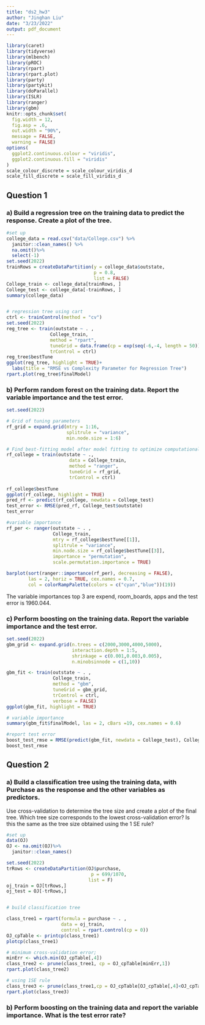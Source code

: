 ```yaml
---
title: "ds2_hw3"
author: "Jinghan Liu"
date: "3/23/2022"
output: pdf_document
---
```


```r
library(caret) 
library(tidyverse)
library(mlbench)
library(pROC)
library(rpart)
library(rpart.plot)
library(party)
library(partykit)
library(doParallel)
library(ISLR)
library(ranger)
library(gbm)
knitr::opts_chunk$set(
  fig.width = 12,
  fig.asp = .6,
  out.width = "90%",
  message = FALSE,
  warning = FALSE)
options(
  ggplot2.continuous.colour = "viridis",
  ggplot2.continuous.fill = "viridis"
)
scale_colour_discrete = scale_colour_viridis_d
scale_fill_discrete = scale_fill_viridis_d
```

## Question 1
### a) Build a regression tree on the training data to predict the response. Create a plot of the tree.
```r
#set up
college_data = read.csv("data/College.csv") %>% 
  janitor::clean_names() %>% 
  na.omit()%>% 
  select(-1)
set.seed(2022)
trainRows = createDataPartition(y = college_data$outstate, 
                                p = 0.8, 
                                list = FALSE)
College_train <- college_data[trainRows, ]
College_test <- college_data[-trainRows, ]
summary(college_data)


# regression tree using cart
ctrl <- trainControl(method = "cv")
set.seed(2022)
reg_tree <- train(outstate ~ . ,
                College_train,
                method = "rpart",
                tuneGrid = data.frame(cp = exp(seq(-6,-4, length = 50))),
                trControl = ctrl)
reg_tree$bestTune
ggplot(reg_tree, highlight = TRUE)+
  labs(title = "RMSE vs Complexity Parameter for Regression Tree")
rpart.plot(reg_tree$finalModel)


```



### b) Perform random forest on the training data. Report the variable importance and the test error.
```r
set.seed(2022)

# Grid of tuning parameters
rf_grid = expand.grid(mtry = 1:16,
                      splitrule = "variance",
                      min.node.size = 1:6)

# Find best-fitting model after model fitting to optimize computational efficiency
rf_college = train(outstate ~ .,
                       data = College_train,
                       method = "ranger",
                       tuneGrid = rf_grid,
                       trControl = ctrl)
                       
rf_college$bestTune
ggplot(rf_college, highlight = TRUE)
pred_rf <- predict(rf_college, newdata = College_test)
test_error <- RMSE(pred_rf, College_test$outstate)
test_error

#variable importance
rf_per <- ranger(outstate ~ . ,
                 College_train,
                 mtry = rf_college$bestTune[[1]],
                 splitrule = "variance",
                 min.node.size = rf_college$bestTune[[3]],
                 importance = "permutation",
                 scale.permutation.importance = TRUE) 

barplot(sort(ranger::importance(rf_per), decreasing = FALSE), 
        las = 2, horiz = TRUE, cex.names = 0.7,
        col = colorRampPalette(colors = c("cyan","blue"))(19))
```
The variable importances top 3 are expend, room_boards, apps and the test error is 1960.044.


### c) Perform boosting on the training data. Report the variable importance and the test error.
```r
set.seed(2022)
gbm_grid <- expand.grid(n.trees = c(2000,3000,4000,5000),
                        interaction.depth = 1:5,
                        shrinkage = c(0.001,0.003,0.005),
                        n.minobsinnode = c(1,10))

gbm_fit <- train(outstate ~ . ,
                 College_train, 
                 method = "gbm",
                 tuneGrid = gbm_grid,
                 trControl = ctrl,
                 verbose = FALSE)
ggplot(gbm_fit, highlight = TRUE)

# variable importance
summary(gbm_fit$finalModel, las = 2, cBars =19, cex.names = 0.6)

#report test error
boost_test_rmse = RMSE(predict(gbm_fit, newdata = College_test), College_test$outstate)
boost_test_rmse
```



## Question 2
### a) Build a classification tree using the training data, with Purchase as the response and the other variables as predictors.
Use cross-validation to determine the tree size and create a plot of the final tree. 
Which tree size corresponds to the lowest cross-validation error?
Is this the same as the tree size obtained using the 1 SE rule?


```r
#set up
data(OJ)
OJ <- na.omit(OJ)%>%
  janitor::clean_names()

set.seed(2022)
trRows <- createDataPartition(OJ$purchase,
                               p = 699/1070,
                              list = F)
oj_train = OJ[trRows,]
oj_test = OJ[-trRows,]


# build classification tree

class_tree1 = rpart(formula = purchase ~ . ,
                    data = oj_train,
                    control = rpart.control(cp = 0))
OJ_cpTable <- printcp(class_tree1)
plotcp(class_tree1)

# minimum cross-validation error; 
minErr <- which.min(OJ_cpTable[,4])
class_tree2 <- prune(class_tree1, cp = OJ_cpTable[minErr,1])
rpart.plot(class_tree2)

# using 1SE rule
class_tree3 <- prune(class_tree1,cp = OJ_cpTable[OJ_cpTable[,4]<OJ_cpTable[minErr,4]+OJ_cpTable[minErr,5],1][1])
rpart.plot(class_tree3)
```



### b) Perform boosting on the training data and report the variable importance. What is the test error rate?

```r

```


